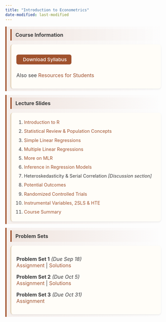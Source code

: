 ```yaml
---
title: "Introduction to Econometrics"
date-modified: last-modified
---
```


::: {.course-section}
## <i class="bi bi-journal-text"></i> Course Information {.section-header}

::: {.resource-card}
<a href="/teachingmaterials/UG_intro_metrics/Alam_Econ265_Syllabus_F25.pdf" class="btn btn-primary">
<i class="bi bi-filetype-pdf"></i> Download Syllabus
</a>

Also see [<i class="bi bi-box-arrow-up-right"></i> Resources for Students](/morepages/resourcesforugstudents.qmd)
:::
:::

::: {.course-section}
## <i class="bi bi-easel2"></i> Lecture Slides {.section-header}

::: {.resource-card}
1. [Introduction to R](/teachingmaterials/UG_intro_metrics/01_introRv2.qmd)
2. [Statistical Review & Population Concepts](/teachingmaterials/UG_intro_metrics/02_stat_review.pdf)
3. [Simple Linear Regressions](/teachingmaterials/UG_intro_metrics/03_regression.qmd)
4. [Multiple Linear Regressions](/teachingmaterials/UG_intro_metrics/04_mlr.qmd)
5. [More on MLR](/teachingmaterials/UG_intro_metrics/06_mlrvariants.qmd)
6. [Inference in Regression Models](/teachingmaterials/UG_intro_metrics/05_inference.qmd)
7. Heteroskedasticity & Serial Correlation *[Discussion section]*
8. [Potential Outcomes](/teachingmaterials/UG_intro_metrics/07_potentialoutcomes.pdf)
9. [Randomized Controlled Trials](/teachingmaterials/UG_intro_metrics/08_RCT.pdf)
10. [Instrumental Variables, 2SLS & HTE](/teachingmaterials/UG_intro_metrics/09_IV_HTE.pdf)
11. [Course Summary](/teachingmaterials/UG_intro_metrics/summary.pdf)
:::
:::

::: {.course-section}
## <i class="bi bi-pencil-square"></i> Problem Sets {.section-header}

::: {.resource-card}
**Problem Set 1** *(Due Sep 18)*  
[<i class="bi bi-file-earmark-text"></i> Assignment](/teachingmaterials/UG_intro_metrics/ps/ugmetricsps1.qmd) | 
[<i class="bi bi-check-circle"></i> Solutions](/teachingmaterials/UG_intro_metrics/pssol/ps1sol.qmd)

**Problem Set 2** *(Due Oct 5)*  
[<i class="bi bi-file-earmark-text"></i> Assignment](/teachingmaterials/UG_intro_metrics/ps/ugmetricsps2.qmd) | 
[<i class="bi bi-check-circle"></i> Solutions](/teachingmaterials/UG_intro_metrics/pssol/ps2sol.qmd)

**Problem Set 3** *(Due Oct 31)*  
[<i class="bi bi-file-earmark-text"></i> Assignment](https://canvas.clarku.edu/courses/17788/assignments/127610) 
:::
:::

<style>
.course-section {
  margin-bottom: 1.25rem;
}

.section-header {
  padding: 0.5rem 0.75rem;
  background: linear-gradient(to right, rgba(160, 82, 45, 0.08), transparent);
  border-left: 4px solid #A0522D;  /* Rust color */
  border-radius: 0 8px 8px 0;
  color: #3A3A3A;  /* Soft dark gray */
  margin-bottom: 0.75rem;
  margin-top: 0;
  font-size: 1.0rem;
}

.resource-card {
  background: #FFFDF8;  /* Very light cream */
  border-radius: 8px;
  padding: 1rem;
  box-shadow: 0 2px 4px rgba(0,0,0,0.08);
  border-left: 3px solid #E6D4B8;  /* Light tan */
  transition: all 0.3s ease;
}

.resource-card:hover {
  box-shadow: 0 4px 6px rgba(0,0,0,0.12);
  border-left-color: #A0522D;  /* Rust on hover */
  transform: translateX(2px);
}

.resource-card ol, .resource-card ul {
  margin: 0;
  padding-left: 1.5rem;
  line-height: 1.4;
}

.resource-card li {
  padding: 0.25rem 0; 
  font-size: 0.9rem;
  color: #3A3A3A;  /* Soft dark gray for text */
}

.resource-card a {
  color: #A0522D;  /* Rust for links */
  text-decoration: none;
  transition: color 0.2s ease;
}

.resource-card a:hover {
  color: #8B4513;  /* Darker brown on hover */
  text-decoration: underline;
}

/* Button styling */
.btn-primary {
  background: #A0522D !important;  /* Rust */
  border-color: #A0522D !important;
  color: white !important;
  padding: 0.4rem 0.9rem; 
  text-decoration: none !important;
  display: inline-block;
  margin-bottom: 0.5rem; 
  border-radius: 6px;
  font-weight: 500;
  font-size: 0.95rem; 
  transition: all 0.2s ease;
}

.btn-primary:hover {
  background: #8B4513 !important;  /* Darker brown */
  border-color: #8B4513 !important;
  color: white !important;
  text-decoration: none !important;
  transform: translateY(-1px);
  box-shadow: 0 2px 4px rgba(139, 69, 19, 0.2);
}

.btn-primary i {
  margin-right: 0.4rem;
  color: white !important;
}

/* Headers */
h2 {
  margin-top: 0 !important;
  color: #3A3A3A;
}
</style>

<link rel="stylesheet" href="https://cdn.jsdelivr.net/npm/bootstrap-icons@1.11.0/font/bootstrap-icons.css">
